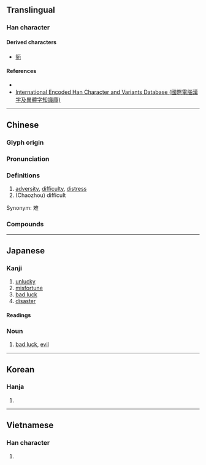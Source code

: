 {{also|阨}}
{{character info/new}}
==Translingual==

===Han character===
{{Han char|rn=27|rad=厂|as=02|sn=4|canj=MSU|four=71212|ids=⿸厂㔾}}

====Derived characters====
* [[阨]]

====References====
* {{Han ref|kx=0160.180|dkj=02893|dj=0367.030|hdz=10068.050|uh=5384}}
* [http://chardb.iis.sinica.edu.tw/char/8061 International Encoded Han Character and Variants Database (國際電腦漢字及異體字知識庫)]

----

==Chinese==
{{zh-forms|alt=𠂬,阨}}

===Glyph origin===
{{Han etym}}

===Pronunciation===
{{zh-pron
|m=è
|c=aak1,ak1
|mn=qz:iak/tw,xm,zz:ek/eh
|mn_note=iak/ek - literary; eh - vernacular
|mn-t=êh4, oh4 (difficult)
|mc=y
|oc=y
|ma=
|cat=
}}

===Definitions===
{{zh-hanzi}}

# [[adversity]], [[difficulty]], [[distress]]
# (Chaozhou) difficult

Synonym: 难

===Compounds===
{{zh-der|厄會|厄爾巴島|厄魯特族|厄利垂亞|乘人之厄|央厄|在陳之厄|兵厄|厄瓜多|困厄|厄難|厄運|厄臺|消災解厄|水厄|災厄|矜貧救厄|陳蔡之厄|黃楊厄閏|解厄}}

----

==Japanese==

===Kanji===
{{ja-kanji|grade=c|rs=厂02}}

# [[unlucky]]
# [[misfortune]]
# [[bad luck]]
# [[disaster]]

====Readings====
{{ja-readings
|on=やく, が, あく
|kun=くる-しむ, わざわ-い
}}

===Noun===
{{ja-noun|やく}}

# [[bad luck]], [[evil]]

----

==Korean==

===Hanja===
{{ko-hanja|hangeul=액|rv=aek|mr=aek|y=ayk}}

# {{defn|lang=ko|sort=厂02}}

----

==Vietnamese==

===Han character===
{{vi-hantu|[[ách]]|rs=厂02}}

# {{defn|lang=vi|sort=厂02}}